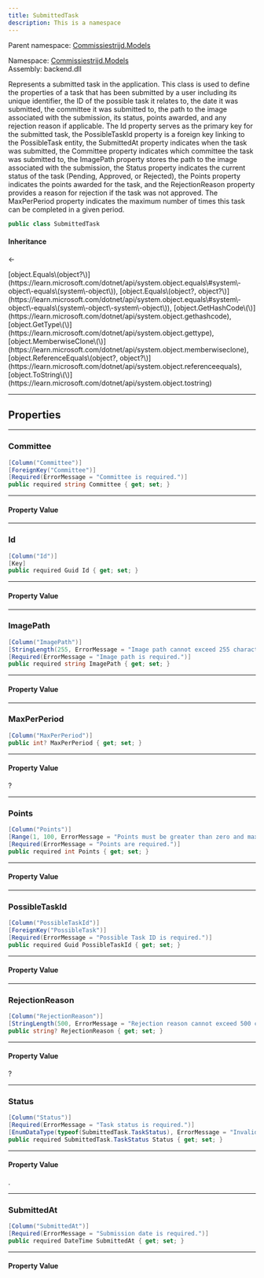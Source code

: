 ```yaml
---
title: SubmittedTask
description: This is a namespace
---
```


Parent namespace: <a href='.'>Commissiestrijd.Models</a>



Namespace: <a href='SubmittedTask/../../Models'>Commissiestrijd.Models</a>  
Assembly: backend.dll  

Represents a submitted task in the application.
This class is used to define the properties of a task that has been submitted by a user
including its unique identifier, the ID of the possible task it relates to,
the date it was submitted, the committee it was submitted to,
the path to the image associated with the submission, its status, points awarded,
and any rejection reason if applicable.
The Id property serves as the primary key for the submitted task,
the PossibleTaskId property is a foreign key linking to the PossibleTask entity,
the SubmittedAt property indicates when the task was submitted,
the Committee property indicates which committee the task was submitted to,
the ImagePath property stores the path to the image associated with the submission,
the Status property indicates the current status of the task (Pending, Approved, or Rejected),
the Points property indicates the points awarded for the task,
and the RejectionReason property provides a reason for rejection if the task was not approved.
The MaxPerPeriod property indicates the maximum number of times this task can be completed in a given period.

```csharp
public class SubmittedTask
```

#### Inheritance

<a href='https://learn.microsoft.com/dotnet/api/system.object' target='_blank' className="no-underline text-inherit hover:text-inherit inline"><CSharpType type='object' /></a> ← <a href='SubmittedTask/' target='_self' className="no-underline text-inherit hover:text-inherit inline"><CSharpType type='SubmittedTask' /></a>



<CollapsibleInherited title='Show Inherited Members (7)'>
[object.Equals\(object?\)](https://learn.microsoft.com/dotnet/api/system.object.equals\#system\-object\-equals\(system\-object\)), 
[object.Equals\(object?, object?\)](https://learn.microsoft.com/dotnet/api/system.object.equals\#system\-object\-equals\(system\-object\-system\-object\)), 
[object.GetHashCode\(\)](https://learn.microsoft.com/dotnet/api/system.object.gethashcode), 
[object.GetType\(\)](https://learn.microsoft.com/dotnet/api/system.object.gettype), 
[object.MemberwiseClone\(\)](https://learn.microsoft.com/dotnet/api/system.object.memberwiseclone), 
[object.ReferenceEquals\(object?, object?\)](https://learn.microsoft.com/dotnet/api/system.object.referenceequals), 
[object.ToString\(\)](https://learn.microsoft.com/dotnet/api/system.object.tostring)
</CollapsibleInherited>

---
## Properties

---
###  Committee

```csharp
[Column("Committee")]
[ForeignKey("Committee")]
[Required(ErrorMessage = "Committee is required.")]
public required string Committee { get; set; }
```

---
#### Property Value

 <a href='https://learn.microsoft.com/dotnet/api/system.string' target='_blank' className="no-underline text-inherit hover:text-inherit inline"><CSharpType type='string' /></a>

---
###  Id

```csharp
[Column("Id")]
[Key]
public required Guid Id { get; set; }
```

---
#### Property Value

 <a href='https://learn.microsoft.com/dotnet/api/system.guid' target='_blank' className="no-underline text-inherit hover:text-inherit inline"><CSharpType type='Guid' /></a>

---
###  ImagePath

```csharp
[Column("ImagePath")]
[StringLength(255, ErrorMessage = "Image path cannot exceed 255 characters.")]
[Required(ErrorMessage = "Image path is required.")]
public required string ImagePath { get; set; }
```

---
#### Property Value

 <a href='https://learn.microsoft.com/dotnet/api/system.string' target='_blank' className="no-underline text-inherit hover:text-inherit inline"><CSharpType type='string' /></a>

---
###  MaxPerPeriod

```csharp
[Column("MaxPerPeriod")]
public int? MaxPerPeriod { get; set; }
```

---
#### Property Value

 <a href='https://learn.microsoft.com/dotnet/api/system.int32' target='_blank' className="no-underline text-inherit hover:text-inherit inline"><CSharpType type='int' /></a>?

---
###  Points

```csharp
[Column("Points")]
[Range(1, 100, ErrorMessage = "Points must be greater than zero and max 100.")]
[Required(ErrorMessage = "Points are required.")]
public required int Points { get; set; }
```

---
#### Property Value

 <a href='https://learn.microsoft.com/dotnet/api/system.int32' target='_blank' className="no-underline text-inherit hover:text-inherit inline"><CSharpType type='int' /></a>

---
###  PossibleTaskId

```csharp
[Column("PossibleTaskId")]
[ForeignKey("PossibleTask")]
[Required(ErrorMessage = "Possible Task ID is required.")]
public required Guid PossibleTaskId { get; set; }
```

---
#### Property Value

 <a href='https://learn.microsoft.com/dotnet/api/system.guid' target='_blank' className="no-underline text-inherit hover:text-inherit inline"><CSharpType type='Guid' /></a>

---
###  RejectionReason

```csharp
[Column("RejectionReason")]
[StringLength(500, ErrorMessage = "Rejection reason cannot exceed 500 characters.")]
public string? RejectionReason { get; set; }
```

---
#### Property Value

 <a href='https://learn.microsoft.com/dotnet/api/system.string' target='_blank' className="no-underline text-inherit hover:text-inherit inline"><CSharpType type='string' /></a>?

---
###  Status

```csharp
[Column("Status")]
[Required(ErrorMessage = "Task status is required.")]
[EnumDataType(typeof(SubmittedTask.TaskStatus), ErrorMessage = "Invalid task status.")]
public required SubmittedTask.TaskStatus Status { get; set; }
```

---
#### Property Value

 <a href='SubmittedTask/' target='_self' className="no-underline text-inherit hover:text-inherit inline"><CSharpType type='SubmittedTask' /></a>.<a href='SubmittedTask/TaskStatus' target='_self' className="no-underline text-inherit hover:text-inherit inline"><CSharpType type='TaskStatus' /></a>

---
###  SubmittedAt

```csharp
[Column("SubmittedAt")]
[Required(ErrorMessage = "Submission date is required.")]
public required DateTime SubmittedAt { get; set; }
```

---
#### Property Value

 <a href='https://learn.microsoft.com/dotnet/api/system.datetime' target='_blank' className="no-underline text-inherit hover:text-inherit inline"><CSharpType type='DateTime' /></a>

